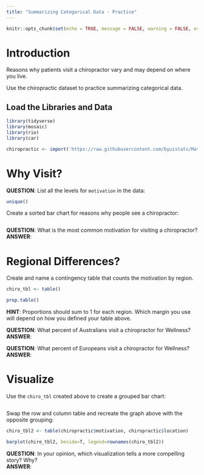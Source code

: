 ```yaml
---
title: "Summarizing Categorical Data - Practice"
---
```

```r
knitr::opts_chunk$set(echo = TRUE, message = FALSE, warning = FALSE, error = TRUE)
```

# Introduction

Reasons why patients visit a chiropractor vary and may depend on where you live.  

Use the chiropractic dataset to practice summarizing categorical data.  

## Load the Libraries and Data

```r

library(tidyverse)
library(mosaic)
library(rio)
library(car)

chiropractic <- import('https://raw.githubusercontent.com/byuistats/Math221D_Cannon/master/Data/chiropractic_data.csv')

```


# Why Visit?  

__QUESTION__:  List all the levels for `motivation` in the data:  
```r
unique()
```


Create a sorted bar chart for reasons why people see a chiropractor:  

```r


```

__QUESTION__:  What is the most common motivation for visiting a chiropractor?  
__ANSWER__:  


# Regional Differences? 

Create and name a contingency table that counts the motivation by region.  
```r
chiro_tbl <- table()

prop.table()

```

__HINT__:  Proportions should sum to 1 for each region. Which margin you use will depend on how you defined your table above.  

__QUESTION__:  What percent of Australians visit a chiropractor for Wellness?  
__ANSWER__:  

__QUESTION__:  What percent of Europeans visit a chiropractor for Wellness?  
__ANSWER__:  

# Visualize

Use the `chiro_tbl` created above to create a grouped bar chart:  

```r

```


Swap the row and column table and recreate the graph above with the opposite grouping:  

```r

chiro_tbl2 <- table(chiropractic$motivation, chiropractic$location)

barplot(chiro_tbl2, beside=T, legend=rownames(chiro_tbl2))

```

__QUESTION__:  In your opinion, which visualization tells a more compelling story?  Why?  
__ANSWER__:  

